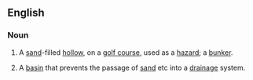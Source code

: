 {{also|sandtrap}}

==English==
{{wikipedia}}

===Noun===
{{en-noun}}

# A [[sand]]-filled [[hollow]], on a [[golf course]], used as a [[hazard]]; a [[bunker]].
# {{lb|en|architecture}} A [[basin]] that prevents the passage of [[sand]] etc into a [[drainage]] system.